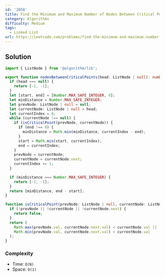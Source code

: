 ```yaml
---
id: '2058'
title: Find the Minimum and Maximum Number of Nodes Between Critical Points
category: Algorithms
difficulty: Medium
tags:
  - Linked List
url: https://leetcode.com/problems/find-the-minimum-and-maximum-number-of-nodes-between-critical-points
---
```


## Solution

```typescript filename="solution.ts" copy
import { ListNode } from '@algorithm/lib';

export function nodesBetweenCriticalPoints(head: ListNode | null): number[] {
  if (head === null) {
    return [-1, -1];
  }
  let [start, end] = [Number.MAX_SAFE_INTEGER, 0];
  let minDistance = Number.MAX_SAFE_INTEGER;
  let prevNode: ListNode | null = null;
  let currentNode: ListNode | null = head;
  let currentIndex = 0;
  while (currentNode !== null) {
    if (isCriticalPoint(prevNode, currentNode)) {
      if (end !== 0) {
        minDistance = Math.min(minDistance, currentIndex - end);
      }
      start = Math.min(start, currentIndex);
      end = currentIndex;
    }
    prevNode = currentNode;
    currentNode = currentNode.next;
    currentIndex += 1;
  }

  if (minDistance === Number.MAX_SAFE_INTEGER) {
    return [-1, -1];
  }
  return [minDistance, end - start];
}

function isCriticalPoint(prevNode: ListNode | null, currentNode: ListNode | null) {
  if (!prevNode || !currentNode || !currentNode.next) {
    return false;
  }
  return (
    Math.max(prevNode.val, currentNode.next.val) < currentNode.val ||
    Math.min(prevNode.val, currentNode.next.val) > currentNode.val
  );
}
```

### Complexity

- Time: `O(N)`
- Space: `O(1)`
